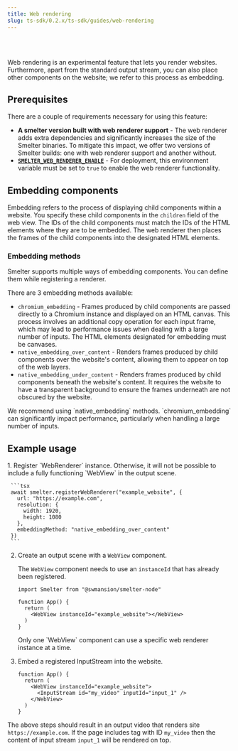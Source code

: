 ```yaml
---
title: Web rendering
slug: ts-sdk/0.2.x/ts-sdk/guides/web-rendering
---
```



<Badge text="Node.js" variant="tip" size="large" />

<br />

<br />

Web rendering is an experimental feature that lets you render websites. Furthermore, apart from the standard output stream, you can also place other components on the website; we refer to this process as embedding.

## Prerequisites

There are a couple of requirements necessary for using this feature:

* **A smelter version built with web renderer support** - The web renderer adds extra dependencies and significantly increases the size of the Smelter binaries. To mitigate this impact, we offer two versions of Smelter builds: one with web renderer support and another without.
* **[`SMELTER_WEB_RENDERER_ENABLE`](/ts-sdk/0.2.x/deployment/configuration#smelter_web_renderer_enable)** - For deployment, this environment variable must be set to `true` to enable the web renderer functionality.

## Embedding components

Embedding refers to the process of displaying child components within a website. You specify these child components in the `children` field of the web view. The IDs of the child components must match the IDs of the HTML elements where they are to be embedded. The web renderer then places the frames of the child components into the designated HTML elements.

### Embedding methods

Smelter supports multiple ways of embedding components. You can define them while registering a renderer.

There are 3 embedding methods available:

* `chromium_embedding` - Frames produced by child components are passed directly to a Chromium instance and displayed on an HTML canvas. This process involves an additional copy operation for each input frame, which may lead to performance issues when dealing with a large number of inputs. The HTML elements designated for embedding must be canvases.
* `native_embedding_over_content` - Renders frames produced by child components over the website's content, allowing them to appear on top of the web layers.
* `native_embedding_under_content` - Renders frames produced by child components beneath the website's content. It requires the website to have a transparent background to ensure the frames underneath are not obscured by the website.

<Aside type="caution">We recommend using `native_embedding` methods. `chromium_embedding` can significantly impact performance, particularly when handling a large number of inputs.</Aside>

## Example usage

<Steps>
  1. Register `WebRenderer` instance. Otherwise, it will not be possible to include a fully functioning `WebView` in the output scene.

     ```tsx
     await smelter.registerWebRenderer("example_website", {
       url: "https://example.com",
       resolution: {
         width: 1920,
         height: 1080
       },
       embeddingMethod: "native_embedding_over_content"
     })
     ```

  2. Create an output scene with a `WebView` component.

     The `WebView` component needs to use an `instanceId` that has already been registered.

     ```tsx
     import Smelter from "@swmansion/smelter-node"

     function App() {
       return (
         <WebView instanceId="example_website"></WebView>
       )
     }
     ```

     <Aside type="caution">Only one `WebView` component can use a specific web renderer instance at a time.</Aside>

  3. Embed a registered InputStream into the website.

     ```tsx {4}
     function App() {
       return (
         <WebView instanceId="example_website">
           <InputStream id="my_video" inputId="input_1" />
         </WebView>
       )
     }
     ```
</Steps>

The above steps should result in an output video that renders site `https://example.com`.
If the page includes tag with ID `my_video` then the content of input stream `input_1` will
be rendered on top.
